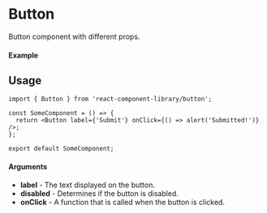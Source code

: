 
<Meta of={Button} title="Button" />

# Button

Button component with different props.

#### Example

<Canvas of={Button.ButtonDefault} />

## Usage

```tsx
import { Button } from 'react-component-library/button';

const SomeComponent = () => {
  return <Button label={'Submit'} onClick={() => alert('Submitted!')} />;
};

export default SomeComponent;
```

#### Arguments

- **label** - The text displayed on the button.
- **disabled** - Determines if the button is disabled.
- **onClick** - A function that is called when the button is clicked.
